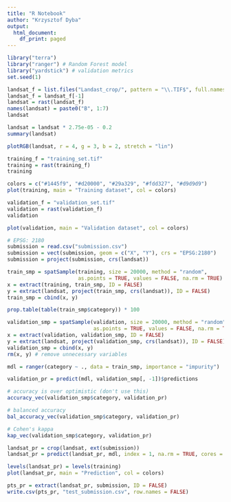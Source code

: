 ```yaml
---
title: "R Notebook"
author: "Krzysztof Dyba"
output:
  html_document:
    df_print: paged
---
```


```r
library("terra")
library("ranger") # Random Forest model
library("yardstick") # validation metrics
set.seed(1)
```

```r
landsat_f = list.files("Landast_crop/", pattern = "\\.TIF$", full.names = TRUE)
landsat_f = landsat_f[-1]
landsat = rast(landsat_f)
names(landsat) = paste0("B", 1:7)
landsat
```

```r
landsat = landsat * 2.75e-05 - 0.2
summary(landsat)
```

```r
plotRGB(landsat, r = 4, g = 3, b = 2, stretch = "lin")
```

```r
training_f = "training_set.tif"
training = rast(training_f)
training
```

```r
colors = c("#1445f9", "#d20000", "#29a329", "#fdd327", "#d9d9d9")
plot(training, main = "Training dataset", col = colors)
```

```r
validation_f = "validation_set.tif"
validation = rast(validation_f)
validation
```

```r
plot(validation, main = "Validation dataset", col = colors)
```

```r
# EPSG: 2180
submission = read.csv("submission.csv")
submission = vect(submission, geom = c("X", "Y"), crs = "EPSG:2180")
submission = project(submission, crs(landsat))
```

```r
train_smp = spatSample(training, size = 20000, method = "random",
                       as.points = TRUE, values = FALSE, na.rm = TRUE)
x = extract(training, train_smp, ID = FALSE)
y = extract(landsat, project(train_smp, crs(landsat)), ID = FALSE)
train_smp = cbind(x, y)
```

```r
prop.table(table(train_smp$category)) * 100
```

```r
validation_smp = spatSample(validation, size = 20000, method = "random",
                            as.points = TRUE, values = FALSE, na.rm = TRUE)
x = extract(validation, validation_smp, ID = FALSE)
y = extract(landsat, project(validation_smp, crs(landsat)), ID = FALSE)
validation_smp = cbind(x, y)
rm(x, y) # remove unnecessary variables
```

```r
mdl = ranger(category ~ ., data = train_smp, importance = "impurity")
```

```r
validation_pr = predict(mdl, validation_smp[, -1])$predictions

# accuracy is over optimistic (don't use this)
accuracy_vec(validation_smp$category, validation_pr)

# balanced accuracy
bal_accuracy_vec(validation_smp$category, validation_pr)

# Cohen's kappa
kap_vec(validation_smp$category, validation_pr)
```

```r
landsat_pr = crop(landsat, ext(submission))
landsat_pr = predict(landsat_pr, mdl, index = 1, na.rm = TRUE, cores = 1)
```

```r
levels(landsat_pr) = levels(training)
plot(landsat_pr, main = "Prediction", col = colors)
```

```r
pts_pr = extract(landsat_pr, submission, ID = FALSE)
write.csv(pts_pr, "test_submission.csv", row.names = FALSE)
```
